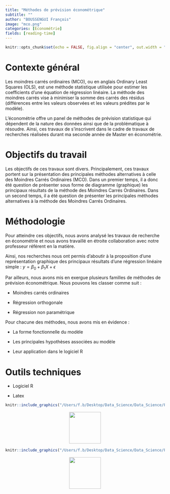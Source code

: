 ```yaml
---
title: "Méthodes de prévision économétrique"
subtitle: ""
author: "BOUSSENGUI François"
image: "mco.png"
categories: [Économétrie]
fields: [reading-time]
---
```


```r
knitr::opts_chunk$set(echo = FALSE, fig.align = "center", out.width = "100%")
```

# Contexte général

Les moindres carrés ordinaires (MCO), ou en anglais Ordinary Least Squares (OLS), est une méthode statistique utilisée pour estimer les coefficients d'une équation de régression linéaire. La méthode des moindres carrés vise à minimiser la somme des carrés des résidus (différences entre les valeurs observées et les valeurs prédites par le modèle).

L'économétrie offre un panel de méthodes de prévision statistique qui dépendent de la nature des données ainsi que de la problématique à résoudre. Ainsi, ces travaux de s'inscrivent dans le cadre de travaux de recherches réalisées durant ma seconde année de Master en économétrie.

# Objectifs du travail

Les objectifs de ces travaux sont divers. Principalement, ces travaux portent sur la présentation des principales méthodes alternatives à celle des Moindres Carrés Ordinaires (MCO). Dans un premier temps, il a donc été question de présenter sous forme de diagramme (graphique) les principaux résultats de la méthode des Moindres Carrés Ordinaires. Dans un second temps, il a été question de présenter les principales méthodes alternatives à la méthode des Moindres Carrés Ordinaires.

# Méthodologie 

Pour atteindre ces objectifs, nous avons analysé les travaux de recherche en économétrie et nous avons travaillé en étroite collaboration avec notre professeur référent en la matière.

Ainsi, nos recherches nous ont permis d'aboutir à la proposition d'une représentation graphique des principaux résultats d'une régression linéaire simple : $y = \beta_0 + \beta_1X + \epsilon$

Par ailleurs, nous avons mis en exergue plusieurs familles de méthodes de prévision économétrique. Nous pouvons les classer comme suit :

-   Moindres carrés ordinaires

-   Régression orthogonale

-   Régression non paramétrique

Pour chacune des méthodes, nous avons mis en évidence :

-   La forme fonctionnelle du modèle 

-   Les principales hypothèses associées au modèle

-   Leur application dans le logiciel R

# Outils techniques 

- Logiciel R

- Latex 


```r
knitr::include_graphics("/Users/f.b/Desktop/Data_Science/Data_Science/Personal_portfolio/Personal_portfolio/posts/first/AlternativesMCO.pdf")
```

::: {style="text-align:center;"}
[<img src="down.png" width="100"/>](https://drive.google.com/file/d/1jjlFMDcByaBqEMHDY7o6BApwaPJE7SG-/view?usp=sharing)
:::

```r
knitr::include_graphics("/Users/f.b/Desktop/Data_Science/Data_Science/Personal_portfolio/Personal_portfolio/posts/first/Alternatives aux MCO.pdf")
```

::: {style="text-align:center;"}
[<img src="down.png" width="100"/>](https://drive.google.com/file/d/1ztrNRPl6e0PET4KJlCsIvQOV-YAQ6EfB/view?usp=sharing)
:::

